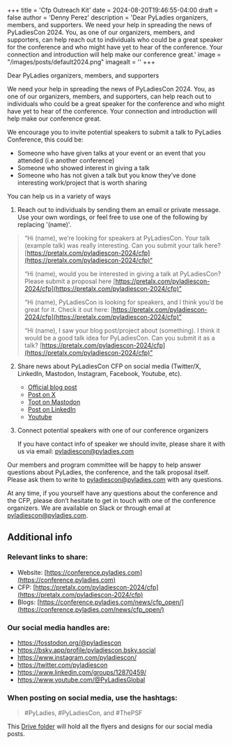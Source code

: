 +++
title = 'Cfp Outreach Kit'
date = 2024-08-20T19:46:55-04:00
draft = false
author = 'Denny Perez'
description = 'Dear PyLadies organizers, members, and supporters. We need your help in spreading the news of PyLadiesCon 2024. You, as one of our organizers, members, and supporters, can help reach out to individuals who could be a great speaker for the conference and who might have yet to hear of the conference. Your connection and introduction will help make our conference great.'
image = "/images/posts/default2024.png"
imagealt = ''
+++

Dear PyLadies organizers, members, and supporters

We need your help in spreading the news of PyLadiesCon 2024. You, as one of our
organizers, members, and supporters, can help reach out to individuals who
could be a great speaker for the conference and who might have yet to hear of
the conference. Your connection and introduction will help make our conference
great.

We encourage you to invite potential speakers to submit a talk to PyLadies
Conference, this could be:

- Someone who have given talks at your event or an event that you attended (i.e
  another conference)
- Someone who showed interest in giving a talk
- Someone who has not given a talk but you know they’ve done interesting
  work/project that is worth sharing

You can help us in a variety of ways

1. Reach out to individuals by sending them an email or private message. Use
   your own wordings, or feel free to use one of the following by replacing
   '(name)'.

> “Hi (name), we’re looking for speakers at PyLadiesCon. Your talk (example
> talk) was really interesting. Can you submit your talk here?
> [https://pretalx.com/pyladiescon-2024/cfp](https://pretalx.com/pyladiescon-2024/cfp)“
>
> “Hi (name), would you be interested in giving a talk at PyLadiesCon? Please
> submit a proposal here
> [https://pretalx.com/pyladiescon-2024/cfp](https://pretalx.com/pyladiescon-2024/cfp)”
>
> “Hi (name), PyLadiesCon is looking for speakers, and I think you’d be great
> for it. Check it out here:
> [https://pretalx.com/pyladiescon-2024/cfp](https://pretalx.com/pyladiescon-2024/cfp)”
>
> “Hi (name), I saw your blog post/project about (something). I think it would
> be a good talk idea for PyLadiesCon. Can you submit it as a talk?
> [https://pretalx.com/pyladiescon-2024/cfp](https://pretalx.com/pyladiescon-2024/cfp)”

2. Share news about PyLadiesCon CFP on social media (Twitter/X, LinkedIn, Mastodon, Instagram, Facebook, Youtube, etc).

    - [Official blog post](https://conference.pyladies.com/news/cfp_open/)
    - [Post on X](https://x.com/pyladiescon/status/1824179923713659336)
    - [Toot on Mastodon](https://fosstodon.org/@pyladiescon/112967895199872463)
    - [Post on LinkedIn](https://www.linkedin.com/posts/pyladiescon_pyladiescon-python-pyladies-activity-7229947209079795712-egx8)
    - [Youtube](https://www.youtube.com/@PyLadiesGlobal)

3. Connect potential speakers with one of our conference organizers

   If you have contact info of speaker we should invite, please share it with
   us via email: [pyladiescon@pyladies.com](mailto:pyladiescon@pyladies.com)

Our members and program committee will be happy to help answer questions about
PyLadies, the conference, and the talk proposal itself. Please ask them to
write to [pyladiescon@pyladies.com](mailto:pyladiescon@pyladies.com)
with any questions.

At any time, if you yourself have any questions about the conference and the
CFP, please don’t hesitate to get in touch with one of the conference
organizers. We are available on Slack or through email at
[pyladiescon@pyladies.com](mailto:pyladiescon@pyladies.com).

## Additional info

### Relevant links to share:

* Website: [https://conference.pyladies.com](https://conference.pyladies.com)
* CFP: [https://pretalx.com/pyladiescon-2024/cfp](https://pretalx.com/pyladiescon-2024/cfp)
* Blogs: [https://conference.pyladies.com/news/cfp_open/](https://conference.pyladies.com/news/cfp_open/)

### Our social media handles are:

- https://fosstodon.org/@pyladiescon
- https://bsky.app/profile/pyladiescon.bsky.social
- https://www.instagram.com/pyladiescon/
- https://twitter.com/pyladiescon
- https://www.linkedin.com/groups/12870459/
- https://www.youtube.com/@PyLadiesGlobal

### When posting on social media, use the hashtags:

> \#PyLadies, \#PyLadiesCon, and \#ThePSF

This [Drive
folder](https://drive.google.com/drive/folders/1z6mkV1lp4pdxej3c3btlpwBaVLIwALPU?usp=sharing)
will hold all the flyers and designs for our social media posts.
